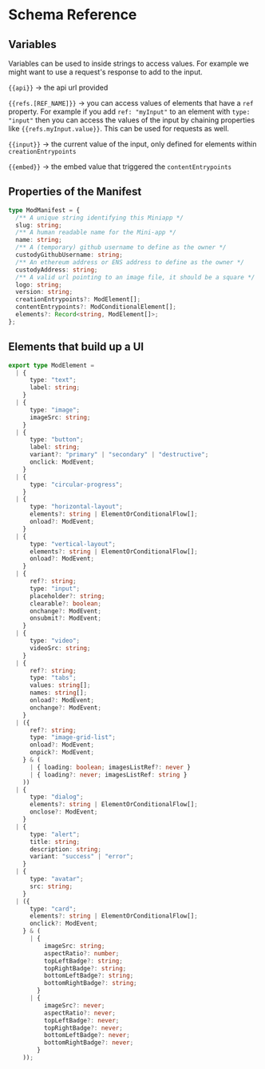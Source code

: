 # Schema Reference

## Variables

Variables can be used to inside strings to access values. For example we might want to use a request's response to add to the input.

`{{api}}` -> the api url provided

`{{refs.[REF_NAME]}}` -> you can access values of elements that have a `ref` property. For example if you add `ref: "myInput"` to an element with `type: "input"`
then you can access the values of the input by chaining properties like `{{refs.myInput.value}}`. This can be used for requests as well.

`{{input}}` -> the current value of the input, only defined for elements within `creationEntrypoints`

`{{embed}}` -> the embed value that triggered the `contentEntrypoints`

## Properties of the Manifest

```ts
type ModManifest = {
  /** A unique string identifying this Miniapp */
  slug: string;
  /** A human readable name for the Mini-app */
  name: string;
  /** A (temporary) github username to define as the owner */
  custodyGithubUsername: string;
  /** An ethereum address or ENS address to define as the owner */
  custodyAddress: string;
  /** A valid url pointing to an image file, it should be a square */
  logo: string;
  version: string;
  creationEntrypoints?: ModElement[];
  contentEntrypoints?: ModConditionalElement[];
  elements?: Record<string, ModElement[]>;
};
```

## Elements that build up a UI

```ts
export type ModElement =
  | {
      type: "text";
      label: string;
    }
  | {
      type: "image";
      imageSrc: string;
    }
  | {
      type: "button";
      label: string;
      variant?: "primary" | "secondary" | "destructive";
      onclick: ModEvent;
    }
  | {
      type: "circular-progress";
    }
  | {
      type: "horizontal-layout";
      elements?: string | ElementOrConditionalFlow[];
      onload?: ModEvent;
    }
  | {
      type: "vertical-layout";
      elements?: string | ElementOrConditionalFlow[];
      onload?: ModEvent;
    }
  | {
      ref?: string;
      type: "input";
      placeholder?: string;
      clearable?: boolean;
      onchange?: ModEvent;
      onsubmit?: ModEvent;
    }
  | {
      type: "video";
      videoSrc: string;
    }
  | {
      ref?: string;
      type: "tabs";
      values: string[];
      names: string[];
      onload?: ModEvent;
      onchange?: ModEvent;
    }
  | ({
      ref?: string;
      type: "image-grid-list";
      onload?: ModEvent;
      onpick?: ModEvent;
    } & (
      | { loading: boolean; imagesListRef?: never }
      | { loading?: never; imagesListRef: string }
    ))
  | {
      type: "dialog";
      elements?: string | ElementOrConditionalFlow[];
      onclose?: ModEvent;
    }
  | {
      type: "alert";
      title: string;
      description: string;
      variant: "success" | "error";
    }
  | {
      type: "avatar";
      src: string;
    }
  | ({
      type: "card";
      elements?: string | ElementOrConditionalFlow[];
      onclick?: ModEvent;
    } & (
      | {
          imageSrc: string;
          aspectRatio?: number;
          topLeftBadge?: string;
          topRightBadge?: string;
          bottomLeftBadge?: string;
          bottomRightBadge?: string;
        }
      | {
          imageSrc?: never;
          aspectRatio?: never;
          topLeftBadge?: never;
          topRightBadge?: never;
          bottomLeftBadge?: never;
          bottomRightBadge?: never;
        }
    ));
```
